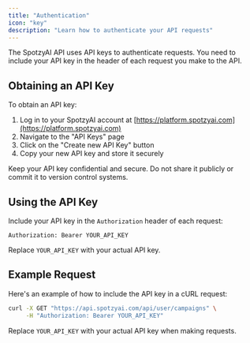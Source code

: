 ```yaml
---
title: "Authentication"
icon: "key"
description: "Learn how to authenticate your API requests"
---
```


The SpotzyAI API uses API keys to authenticate requests. You need to include your API key in the header of each request you make to the API.

## Obtaining an API Key

To obtain an API key:

1. Log in to your SpotzyAI account at [https://platform.spotzyai.com](https://platform.spotzyai.com)
2. Navigate to the "API Keys" page
3. Click on the "Create new API Key" button
4. Copy your new API key and store it securely

<Warning>
  Keep your API key confidential and secure. Do not share it publicly or commit
  it to version control systems.
</Warning>

## Using the API Key

Include your API key in the `Authorization` header of each request:

```
Authorization: Bearer YOUR_API_KEY
```

Replace `YOUR_API_KEY` with your actual API key.

## Example Request

Here's an example of how to include the API key in a cURL request:

```bash
curl -X GET "https://api.spotzyai.com/api/user/campaigns" \
     -H "Authorization: Bearer YOUR_API_KEY"
```

Replace `YOUR_API_KEY` with your actual API key when making requests.
